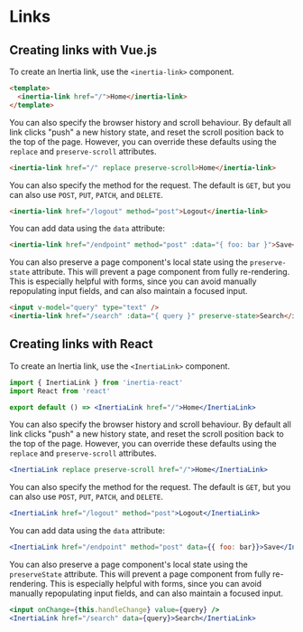 

# Links

## Creating links with Vue.js

To create an Inertia link, use the `<inertia-link>` component.

~~~html
<template>
  <inertia-link href="/">Home</inertia-link>
</template>
~~~

You can also specify the browser history and scroll behaviour. By default all link clicks "push" a new history state, and reset the scroll position back to the top of the page. However, you can override these defaults using the `replace` and `preserve-scroll` attributes.

~~~html
<inertia-link href="/" replace preserve-scroll>Home</inertia-link>
~~~

You can also specify the method for the request. The default is `GET`, but you can also use `POST`, `PUT`, `PATCH`, and `DELETE`.

~~~html
<inertia-link href="/logout" method="post">Logout</inertia-link>
~~~

You can add data using the `data` attribute:

~~~html
<inertia-link href="/endpoint" method="post" :data="{ foo: bar }">Save</inertia-link>
~~~

You can also preserve a page component's local state using the `preserve-state` attribute. This will prevent a page component from fully re-rendering. This is especially helpful with forms, since you can avoid manually repopulating input fields, and can also maintain a focused input.

~~~html
<input v-model="query" type="text" />
<inertia-link href="/search" :data="{ query }" preserve-state>Search</inertia-link>
~~~

## Creating links with React

To create an Inertia link, use the `<InertiaLink>` component.

~~~jsx harmony
import { InertiaLink } from 'inertia-react'
import React from 'react'

export default () => <InertiaLink href="/">Home</InertiaLink>
~~~

You can also specify the browser history and scroll behaviour. By default all link clicks "push" a new history state, and reset the scroll position back to the top of the page. However, you can override these defaults using the `replace` and `preserve-scroll` attributes.

~~~jsx harmony
<InertiaLink replace preserve-scroll href="/">Home</InertiaLink>
~~~

You can also specify the method for the request. The default is `GET`, but you can also use `POST`, `PUT`, `PATCH`, and `DELETE`.

~~~jsx harmony
<InertiaLink href="/logout" method="post">Logout</InertiaLink>
~~~

You can add data using the `data` attribute:

~~~jsx harmony
<InertiaLink href="/endpoint" method="post" data={{ foo: bar}}>Save</InertiaLink>
~~~

You can also preserve a page component's local state using the `preserveState` attribute. This will prevent a page component from fully re-rendering. This is especially helpful with forms, since you can avoid manually repopulating input fields, and can also maintain a focused input.

~~~jsx harmony
<input onChange={this.handleChange} value={query} />
<InertiaLink href="/search" data={query}>Search</InertiaLink>
~~~
